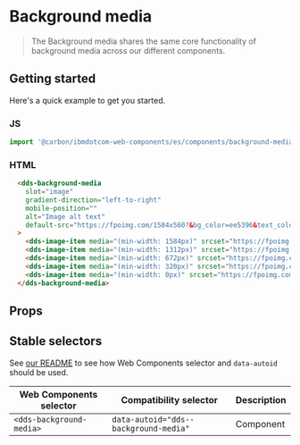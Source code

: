 
# Background media

> The Background media shares the same core functionality of background media across our different components.

## Getting started

Here's a quick example to get you started.

### JS

```javascript
import '@carbon/ibmdotcom-web-components/es/components/background-media/index.js';
```

### HTML

```html
  <dds-background-media
    slot="image"
    gradient-direction="left-to-right"
    mobile-position=""
    alt="Image alt text"
    default-src="https://fpoimg.com/1584x560?&bg_color=ee5396&text_color=161616"
  >
    <dds-image-item media="(min-width: 1584px)" srcset="https://fpoimg.com/1584x560?&bg_color=ee5396&text_color=161616"> </dds-image-item>
    <dds-image-item media="(min-width: 1312px)" srcset="https://fpoimg.com/1594x887?text=16:9&bg_color=ee5396&text_color=161616"> </dds-image-item>
    <dds-image-item media="(min-width: 672px)" srcset="https://fpoimg.com/1594x887?text=16:9&bg_color=ee5396&text_color=161616"> </dds-image-item>
    <dds-image-item media="(min-width: 320px)" srcset="https://fpoimg.com/480x360?text=4:3&bg_color=ee5396&text_color=161616"> </dds-image-item>
    <dds-image-item media="(min-width: 0px)" srcset="https://fpoimg.com/480x360?text=4:3&bg_color=ee5396&text_color=161616"> </dds-image-item>
  </dds-background-media>
```

## Props

<Props of="dds-background-media" />

## Stable selectors

See [our README](https://github.com/carbon-design-system/carbon-for-ibm-dotcom/tree/master/packages/web-components#stable-selectors-for-analytics-and-integratione2e-testing-in-web-components) to see how Web Components selector and `data-autoid` should be used.

| Web Components selector | Compatibility selector            | Description |
| ----------------------- | --------------------------------- | ----------- |
| `<dds-background-media>`    | `data-autoid="dds--background-media"` | Component   |

<Description markdown={contributing} />
